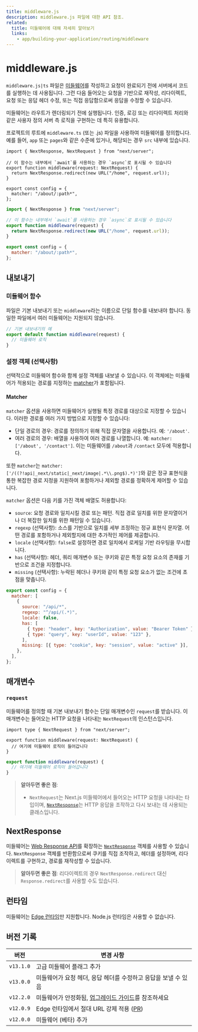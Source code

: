 ```yaml
---
title: middleware.js
description: middleware.js 파일에 대한 API 참조.
related:
  title: 미들웨어에 대해 자세히 알아보기
  links:
    - app/building-your-application/routing/middleware
---
```


# middleware.js

`middleware.js|ts` 파일은 [미들웨어](/docs/app/building-your-application/routing/middleware)를 작성하고 요청이 완료되기 전에 서버에서 코드를 실행하는 데 사용됩니다. 그런 다음 들어오는 요청을 기반으로 재작성, 리다이렉트, 요청 또는 응답 헤더 수정, 또는 직접 응답함으로써 응답을 수정할 수 있습니다.

미들웨어는 라우트가 렌더링되기 전에 실행됩니다. 인증, 로깅 또는 리다이렉트 처리와 같은 사용자 정의 서버 측 로직을 구현하는 데 특히 유용합니다.

프로젝트의 루트에 `middleware.ts` (또는 .js) 파일을 사용하여 미들웨어를 정의합니다. 예를 들어, `app` 또는 `pages`와 같은 수준에 있거나, 해당되는 경우 `src` 내부에 있습니다.

```tsx filename="middleware.ts" switcher
import { NextResponse, NextRequest } from "next/server";

// 이 함수는 내부에서 `await`를 사용하는 경우 `async`로 표시될 수 있습니다
export function middleware(request: NextRequest) {
  return NextResponse.redirect(new URL("/home", request.url));
}

export const config = {
  matcher: "/about/:path*",
};
```

```js filename="middleware.js" switcher
import { NextResponse } from "next/server";

// 이 함수는 내부에서 `await`를 사용하는 경우 `async`로 표시될 수 있습니다
export function middleware(request) {
  return NextResponse.redirect(new URL("/home", request.url));
}

export const config = {
  matcher: "/about/:path*",
};
```

## 내보내기

### 미들웨어 함수

파일은 기본 내보내기 또는 `middleware`라는 이름으로 단일 함수를 내보내야 합니다. 동일한 파일에서 여러 미들웨어는 지원되지 않습니다.

```js filename="middleware.js"
// 기본 내보내기의 예
export default function middleware(request) {
  // 미들웨어 로직
}
```

### 설정 객체 (선택사항)

선택적으로 미들웨어 함수와 함께 설정 객체를 내보낼 수 있습니다. 이 객체에는 미들웨어가 적용되는 경로를 지정하는 [matcher](#matcher)가 포함됩니다.

#### Matcher

`matcher` 옵션을 사용하면 미들웨어가 실행될 특정 경로를 대상으로 지정할 수 있습니다. 이러한 경로를 여러 가지 방법으로 지정할 수 있습니다:

- 단일 경로의 경우: 경로를 정의하기 위해 직접 문자열을 사용합니다. 예: `'/about'`.
- 여러 경로의 경우: 배열을 사용하여 여러 경로를 나열합니다. 예: `matcher: ['/about', '/contact']`. 이는 미들웨어를 `/about`과 `/contact` 모두에 적용합니다.

또한 `matcher`는 `matcher: ['/((?!api|_next/static|_next/image|.*\\.png$).*)']`와 같은 정규 표현식을 통한 복잡한 경로 지정을 지원하여 포함하거나 제외할 경로를 정확하게 제어할 수 있습니다.

`matcher` 옵션은 다음 키를 가진 객체 배열도 허용합니다:

- `source`: 요청 경로와 일치시킬 경로 또는 패턴. 직접 경로 일치를 위한 문자열이거나 더 복잡한 일치를 위한 패턴일 수 있습니다.
- `regexp` (선택사항): 소스를 기반으로 일치를 세부 조정하는 정규 표현식 문자열. 어떤 경로를 포함하거나 제외할지에 대한 추가적인 제어를 제공합니다.
- `locale` (선택사항): `false`로 설정하면 경로 일치에서 로케일 기반 라우팅을 무시합니다.
- `has` (선택사항): 헤더, 쿼리 매개변수 또는 쿠키와 같은 특정 요청 요소의 존재를 기반으로 조건을 지정합니다.
- `missing` (선택사항): 누락된 헤더나 쿠키와 같이 특정 요청 요소가 없는 조건에 초점을 맞춥니다.

```js filename="middleware.js"
export const config = {
  matcher: [
    {
      source: "/api/*",
      regexp: "^/api/(.*)",
      locale: false,
      has: [
        { type: "header", key: "Authorization", value: "Bearer Token" },
        { type: "query", key: "userId", value: "123" },
      ],
      missing: [{ type: "cookie", key: "session", value: "active" }],
    },
  ],
};
```

## 매개변수

### `request`

미들웨어를 정의할 때 기본 내보내기 함수는 단일 매개변수인 `request`를 받습니다. 이 매개변수는 들어오는 HTTP 요청을 나타내는 `NextRequest`의 인스턴스입니다.

```tsx filename="middleware.ts" switcher
import type { NextRequest } from "next/server";

export function middleware(request: NextRequest) {
  // 여기에 미들웨어 로직이 들어갑니다
}
```

```js filename="middleware.js" switcher
export function middleware(request) {
  // 여기에 미들웨어 로직이 들어갑니다
}
```

> **알아두면 좋은 점**:
>
> - `NextRequest`는 Next.js 미들웨어에서 들어오는 HTTP 요청을 나타내는 타입이며, [`NextResponse`](#nextresponse)는 HTTP 응답을 조작하고 다시 보내는 데 사용되는 클래스입니다.

## NextResponse

미들웨어는 [Web Response API](https://developer.mozilla.org/en-US/docs/Web/API/Response)를 확장하는 [`NextResponse`](/docs/app/building-your-application/routing/middleware#nextresponse) 객체를 사용할 수 있습니다. `NextResponse` 객체를 반환함으로써 쿠키를 직접 조작하고, 헤더를 설정하며, 리다이렉트를 구현하고, 경로를 재작성할 수 있습니다.

> **알아두면 좋은 점**: 리다이렉트의 경우 `NextResponse.redirect` 대신 `Response.redirect`를 사용할 수도 있습니다.

## 런타임

미들웨어는 [Edge 런타임](/docs/app/building-your-application/rendering/edge-and-nodejs-runtimes)만 지원합니다. Node.js 런타임은 사용할 수 없습니다.

## 버전 기록

| 버전      | 변경 사항                                                                                      |
| --------- | ---------------------------------------------------------------------------------------------- |
| `v13.1.0` | 고급 미들웨어 플래그 추가                                                                      |
| `v13.0.0` | 미들웨어가 요청 헤더, 응답 헤더를 수정하고 응답을 보낼 수 있음                                 |
| `v12.2.0` | 미들웨어가 안정화됨, [업그레이드 가이드](/docs/messages/middleware-upgrade-guide)를 참조하세요 |
| `v12.0.9` | Edge 런타임에서 절대 URL 강제 적용 ([PR](https://github.com/vercel/next.js/pull/33410))        |
| `v12.0.0` | 미들웨어 (베타) 추가                                                                           |
